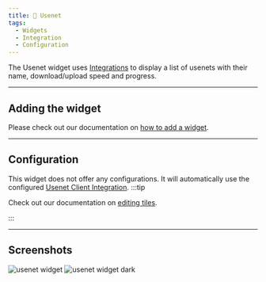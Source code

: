 ```yaml
---
title: 📁 Usenet
tags:
  - Widgets
  - Integration
  - Configuration
---
```


The Usenet widget uses [Integrations](/docs/management/integrations/index) to display a list of usenets with their name, download/upload speed and progress.

---
## Adding the widget
Please check out our documentation on [how to add a widget](/docs/getting-started/introduction/after-the-installation#adding-widgets).

---

## Configuration
This widget does not offer any configurations. It will automatically use the configured [Usenet Client Integration](/docs/management/integrations/index).
:::tip

Check out our documentation on [editing tiles](/docs/getting-started/introduction/after-the-installation#organizing-and-re-arranging-your-dashboard).

:::

---

## Screenshots

![usenet widget](./img/usenet/widget-usenet.webp)
![usenet widget dark](./img/usenet/widget-usenet-dark.webp)
